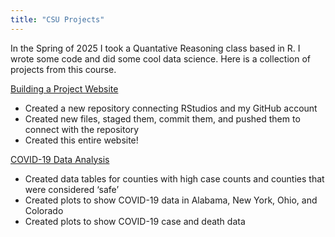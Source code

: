 ```yaml
---
title: "CSU Projects"
---
```


In the Spring of 2025 I took a Quantative Reasoning class based in R. I wrote some code and did some cool data science. Here is a collection of projects from this course.

[Building a Project Website](https://cecilysperber.github.io/)

-   Created a new repository connecting RStudios and my GitHub account
-   Created new files, staged them, commit them, and pushed them to connect with the repository
-   Created this entire website!

[COVID-19 Data Analysis](https://cecilysperber.github.io/csu-ess-lab3/lab-03.html)

-   Created data tables for counties with high case counts and counties that were considered 'safe'
-   Created plots to show COVID-19 data in Alabama, New York, Ohio, and Colorado
-   Created plots to show COVID-19 case and death data
